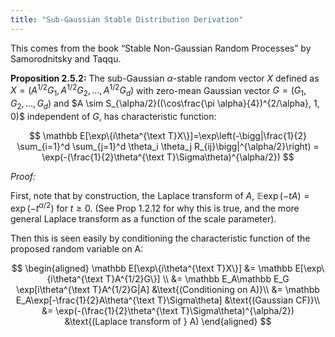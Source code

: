 ```yaml
---
title: "Sub-Gaussian Stable Distribution Derivation"
---
```


This comes from the book "Stable Non-Gaussian Random Processes" by Samorodnitsky and Taqqu. 

**Proposition 2.5.2:** The sub-Gaussian $\alpha$-stable random vector $X$ defined as $X = (A^{1/2}G_1, A^{1/2}G_2, \dots, A^{1/2}G_d)$ with zero-mean Gaussian vector $G = (G_1, G_2, \dots, G_d)$ and $A \sim S_{\alpha/2}((\cos\frac{\pi \alpha}{4})^{2/\alpha}, 1, 0)$ independent of $G$, has characteristic function:

$$
\mathbb E[\exp\{i\theta^{\text T}X\}]=\exp\left(-\bigg|\frac{1}{2} \sum_{i=1}^d \sum_{j=1}^d \theta_i \theta_j R_{ij}\bigg|^{\alpha/2}\right) = \exp(-(\frac{1}{2}\theta^{\text T}\Sigma\theta)^{\alpha/2}) 
$$

*Proof:*

First, note that by construction, the Laplace transform of $A$, $\mathbb E \exp(-t A) = \exp(-t^{\alpha/2})$ for $t \geq 0$. (See Prop 1.2.12 for why this is true, and the more general Laplace transform as a function of the scale parameter).

Then this is seen easily by conditioning the characteristic function of the proposed random variable on A:

$$
\begin{aligned}
\mathbb E[\exp\{i\theta^{\text T}X\}] &= \mathbb  E[\exp\{i\theta^{\text T}A^{1/2}G\}] \\
&= \mathbb E_A\mathbb E_G \exp[i\theta^{\text T}A^{1/2}G|A] &\text{(Conditioning on A)}\\
&= \mathbb E_A\exp[-\frac{1}{2}A\theta^{\text T}\Sigma\theta] &\text{(Gaussian CF)}\\
&= \exp(-(\frac{1}{2}\theta^{\text T}\Sigma\theta)^{\alpha/2}) &\text{(Laplace transform of } A)
\end{aligned}
$$
